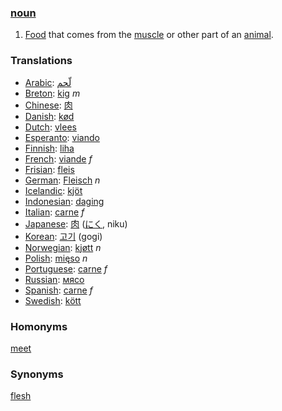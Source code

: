 === [[noun]] ===

# [[Food]] that comes from the [[muscle]] or other part of an [[animal]].

=== Translations ===

*[[Arabic]]: [[لّحم]]
*[[Breton]]: [[kig]] ''m''
*[[Chinese]]: [[肉]]
*[[Danish]]: [[kød]]
*[[Dutch]]: [[vlees]]
*[[Esperanto]]: [[viando]]
*[[Finnish]]: [[liha]]
*[[French]]: [[viande]] ''f''
*[[Frisian]]: [[fleis]]
*[[German]]: [[Fleisch]] ''n''
*[[Icelandic]]: [[kjöt]]
*[[Indonesian]]: [[daging]]
*[[Italian]]: [[carne]] ''f''
*[[Japanese]]: [[肉]] ([[にく]], niku)
*[[Korean]]: [[고기]] (gogi)
*[[Norwegian]]: [[kjøtt]] ''n''
*[[Polish]]: [[mięso]] ''n''
*[[Portuguese]]: [[carne]] ''f''
*[[Russian]]: [[мясо]]
*[[Spanish]]: [[carne]] ''f''
*[[Swedish]]: [[kött]]

=== Homonyms ===

[[meet]]

=== Synonyms ===

[[flesh]]